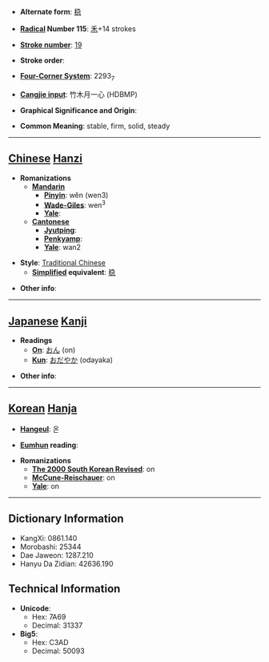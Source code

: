 * '''Alternate form''': [[稳]]

* '''[[Wiktionary:Chinese radical index| Radical]] Number 115''': [[Wiktionary:Chinese radical index 禾|禾]]+14 strokes

* '''[[Wiktionary:Chinese total strokes index|Stroke number]]''': [[Wiktionary:Chinese total strokes index 19|19]]

* '''Stroke order''': 

* '''[[Wiktionary:Chinese four corner index|Four-Corner System]]''': 2293<sub>7</sub>

* '''[[Wiktionary:Chinese Cangjie index|Cangjie input]]''': 竹木月一心 (HDBMP)

* '''Graphical Significance and Origin''': 

* '''Common Meaning''': stable, firm, solid, steady

----

== [[Chinese]] [[Hanzi]] ==

* '''Romanizations'''
** '''[[Mandarin]]'''
*** '''[[Pinyin]]''': wěn (wen3)
*** '''[[Wade-Giles]]''': wen<sup>3</sup>
*** '''[[Yale]]''': 
** '''[[Cantonese]]'''
*** '''[[Jyutping]]''':
*** '''[[Penkyamp]]''': 
*** '''[[Yale]]''': wan2

* '''Style''': [[Traditional Chinese]] 
** '''[[Simplified Chinese|Simplified]] equivalent''': [[稳]]

* '''Other info''': 

----

== [[Japanese]] [[Kanji]] ==

* '''Readings'''
** '''[[On]]''': [[おん]] (on)
** '''[[Kun]]''': [[おだやか]] (odayaka)

* '''Other info''':  

----

== [[Korean]] [[Hanja]] ==

* '''[[Hangeul]]''': 온

* '''[[Eumhun]] reading''': 

* '''Romanizations'''
** '''[[The 2000 South Korean Revised Romanization|The 2000 South Korean Revised]]''': on
** '''[[McCune-Reischauer]]''': on
** '''[[Yale]]''': on

----

== Dictionary Information ==

* KangXi: 0861.140
* Morobashi: 25344
* Dae Jaweon: 1287.210
* Hanyu Da Zidian: 42636.190

== Technical Information ==

* '''Unicode''':
** Hex: 7A69
** Decimal: 31337
* '''Big5''':
** Hex: C3AD
** Decimal: 50093